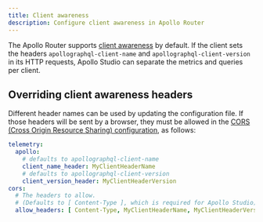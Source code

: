 ```yaml
---
title: Client awareness
description: Configure client awareness in Apollo Router
---
```



The Apollo Router supports [client awareness](/graphos/metrics/client-awareness/) by default. If the client sets the headers `apollographql-client-name` and `apollographql-client-version` in its HTTP requests, Apollo Studio can separate the metrics and queries per client.

## Overriding client awareness headers

Different header names can be used by updating the configuration file. If those headers will be sent by a browser, they must be allowed in the [CORS (Cross Origin Resource Sharing) configuration](../configuration/cors), as follows:

```yaml title="router.yaml"
telemetry:
  apollo:
    # defaults to apollographql-client-name
    client_name_header: MyClientHeaderName
    # defaults to apollographql-client-version
    client_version_header: MyClientHeaderVersion
cors:
  # The headers to allow.
  # (Defaults to [ Content-Type ], which is required for Apollo Studio)
  allow_headers: [ Content-Type, MyClientHeaderName, MyClientHeaderVersion]
```
